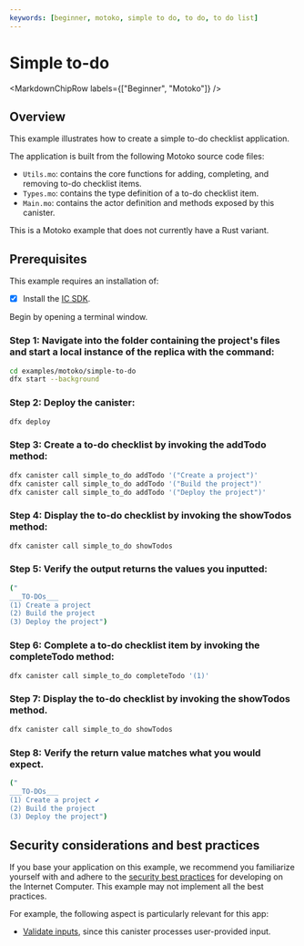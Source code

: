 ```yaml
---
keywords: [beginner, motoko, simple to do, to do, to do list]
---
```



# Simple to-do

<MarkdownChipRow labels={["Beginner", "Motoko"]} />

## Overview
This example illustrates how to create a simple to-do checklist application. 

The application is built from the following Motoko source code files:

- `Utils.mo`: contains the core functions for adding, completing, and removing to-do checklist items.
- `Types.mo`: contains the type definition of a to-do checklist item.
- `Main.mo`: contains the actor definition and methods exposed by this canister.

This is a Motoko example that does not currently have a Rust variant. 

## Prerequisites
This example requires an installation of:

- [x] Install the [IC SDK](https://internetcomputer.org/docs/current/developer-docs/setup/install/index.mdx).

Begin by opening a terminal window.

### Step 1: Navigate into the folder containing the project's files and start a local instance of the replica with the command:

```bash
cd examples/motoko/simple-to-do
dfx start --background
```

### Step 2: Deploy the canister:

```bash
dfx deploy
```

### Step 3: Create a to-do checklist by invoking the addTodo method:

```bash
dfx canister call simple_to_do addTodo '("Create a project")'
dfx canister call simple_to_do addTodo '("Build the project")'
dfx canister call simple_to_do addTodo '("Deploy the project")'
```

### Step 4: Display the to-do checklist by invoking the showTodos method:

```bash
dfx canister call simple_to_do showTodos
```

### Step 5: Verify the output returns the values you inputted:

```bash
("
___TO-DOs___
(1) Create a project
(2) Build the project
(3) Deploy the project")
```

### Step 6: Complete a to-do checklist item by invoking the completeTodo method:

```bash
dfx canister call simple_to_do completeTodo '(1)'
```

### Step 7: Display the to-do checklist by invoking the showTodos method.

```bash
dfx canister call simple_to_do showTodos
```

### Step 8: Verify the return value matches what you would expect.

```bash
("
___TO-DOs___
(1) Create a project ✔
(2) Build the project
(3) Deploy the project")
```
## Security considerations and best practices

If you base your application on this example, we recommend you familiarize yourself with and adhere to the [security best practices](https://internetcomputer.org/docs/current/references/security/) for developing on the Internet Computer. This example may not implement all the best practices.

For example, the following aspect is particularly relevant for this app:
* [Validate inputs](https://internetcomputer.org/docs/current/references/security/rust-canister-development-security-best-practices#validate-inputs), since this canister processes user-provided input. 

